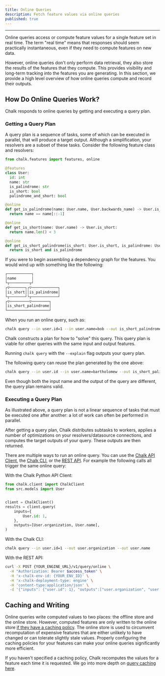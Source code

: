 ```yaml
---
title: Online Queries
description: Fetch feature values via online queries
published: true
---
```



---

Online queries access or compute feature values for a single feature
set in real time. The term "real time" means that responses should seem
practically instantaneous, even if they need to compute features on new data.

However, online queries don't only perform data retrieval, they also store
the results of the features that they compute. This provides visibility and
long-term tracking into the features you are generating. In this section,
we provide a high level overview of how online queries compute and record
their outputs.

## How Do Online Queries Work?

Chalk responds to online queries by getting and executing a query plan.

### Getting a Query Plan

A query plan is a sequence of tasks, some of which can be executed in parallel,
that will produce a target output. Although a simplification, your resolvers
are a subset of these tasks. Consider the following feature class and resolvers:

```python
from chalk.features import features, online

@features
class User:
  id: int
  name: str
  is_palindrome: str
  is_short: bool
  palindrome_and_short: bool

@online
def get_is_palindrome(name: User.name, User.backwards_name) -> User.is_palindrome:
  return name == name[::-1]

@online
def get_is_short(name: User.name) -> User.is_short:
  return name.len() < 3

@online
def get_is_short_palindrome(is_short: User.is_short, is_palindrome: User.is_palindrome) -> User.is_short_palindrome:
  return is_short and is_palindrome
```

If you were to begin assembling a dependency graph for the features. You would wind up with something
like the following:

```bash
┌───────────┐
│name       │
└┬─────────┬┘
┌▽───────┐┌▽────────────┐
│is_short││is_palindrome│
└┬───────┘└┬────────────┘
┌▽─────────▽────────┐
│is_short_palindrome│
└───────────────────┘
```

When you run an online query, such as:

```bash
chalk query --in user.id=1 --in user.name=bob --out is_short_palindrome
```

Chalk constructs a plan for how to "solve" this query. This query plan is viable
for other queries with the same input and output features.

<TipInfo> Running `chalk query` with the `--explain` flag outputs your query plan. </TipInfo>

The following query can reuse the plan generated by the one above:

```bash
chalk query --in user.id --in user.name=bartholomew --out is_short_palindrome
```

Even though both the input name and the output of the query are different, the query plan
remains valid.

### Executing a Query Plan

As illustrated above, a query plan is not a linear sequence of tasks that must
be executed one after another: a lot of work can often be performed in
parallel.

After getting a query plan, Chalk distributes subtasks to workers, applies
a number of optimizations on your resolvers/datasource connections, and
computes the target outputs of your query. These outputs are then returned.

There are multiple ways to run an online query. You can use the
[Chalk API Client](/api-docs#ChalkClient.query),
the [Chalk CLI](/docs/query-basics), or the [REST API](/docs/query-basics#rest-api). For
example the following calls all trigger the same online query:

With the Chalk Python API Client:
```python
from chalk.client import ChalkClient
from src.models import User


client = ChalkClient()
results = client.query(
    inputs={
        User.id: 1,
    },
    outputs=[User.organization, User.name],
)
```

With the Chalk CLI:
```bash
chalk query --in user.id=1 --out user.organization --out user.name
```

With the REST API:
```bash
curl -X POST {YOUR_ENGINE_URL}/v1/query/online \
  -H "Authorization: Bearer $access_token" \
  -H 'x-chalk-env-id: {YOUR_ENV_ID}' \
  -H 'x-chalk-deployment-type: engine' \
  -H 'content-type:application/json' \
  -d '{"inputs": {"user.id": 1}, "outputs":["user.organization", "user.name""]}'
```


## Caching and Writing

Online queries write computed values to two places: the offline store
and the online store. However, computed features are only written to
the online store [if they have a caching policy](/docs/feature-caching).
The online store is used to circumvent recomputation of expensive features
that are either unlikely to have changed or can tolerate slightly stale
values. Properly configuring the caching policies for your features
can make your online queries significantly more efficient.

If you haven't specified a caching policy, Chalk recomputes the
values for a feature each time it is requested. We go into more depth
on [query caching here](/docs/query-caching).
